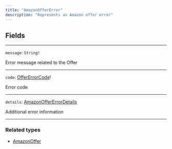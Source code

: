 ```yaml
---
title: "AmazonOfferError"
description: "Represents an Amazon offer error"
---
```


## Fields

---

`message`: `String!`

Error message related to the Offer

---

`code`: [OfferErrorCode](/api-reference/offererrorcode)!

Error code

---

`details`: [AmazonOfferErrorDetails](/api-reference/amazonoffererrordetails)

Additional error information

---

### Related types

* [AmazonOffer](/api-reference/amazonoffer-1)